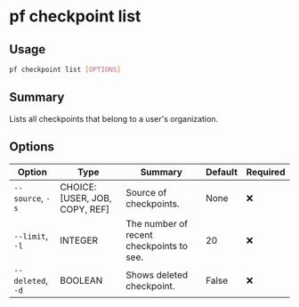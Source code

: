 # pf checkpoint list

## Usage

```bash
pf checkpoint list [OPTIONS]
```

## Summary

Lists all checkpoints that belong to a user's organization.

## Options

| Option | Type | Summary | Default | Required |
|--------|------|---------|---------|----------|
| `--source`, `-s` | CHOICE: [USER, JOB, COPY, REF] | Source of checkpoints. | None | ❌ |
| `--limit`, `-l` | INTEGER | The number of recent checkpoints to see. | 20 | ❌ |
| `--deleted`, `-d` | BOOLEAN | Shows deleted checkpoint. | False | ❌ |

